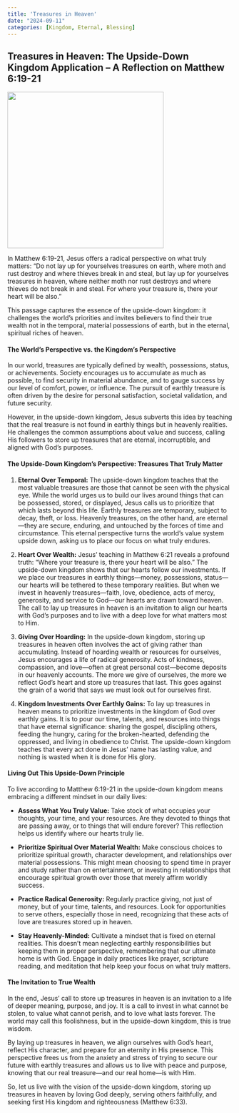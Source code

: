 ```yaml
---
title: 'Treasures in Heaven'
date: "2024-09-11"
categories: [Kingdom, Eternal, Blessing]
---
```


## Treasures in Heaven: The Upside-Down Kingdom Application – A Reflection on Matthew 6:19-21

![](treasures.webp){fig-align="center" width="350"}

In Matthew 6:19-21, Jesus offers a radical perspective on what truly matters: “Do not lay up for yourselves treasures on earth, where moth and rust destroy and where thieves break in and steal, but lay up for yourselves treasures in heaven, where neither moth nor rust destroys and where thieves do not break in and steal. For where your treasure is, there your heart will be also.”

This passage captures the essence of the upside-down kingdom: it challenges the world’s priorities and invites believers to find their true wealth not in the temporal, material possessions of earth, but in the eternal, spiritual riches of heaven.

#### The World’s Perspective vs. the Kingdom’s Perspective

In our world, treasures are typically defined by wealth, possessions, status, or achievements. Society encourages us to accumulate as much as possible, to find security in material abundance, and to gauge success by our level of comfort, power, or influence. The pursuit of earthly treasure is often driven by the desire for personal satisfaction, societal validation, and future security.

However, in the upside-down kingdom, Jesus subverts this idea by teaching that the real treasure is not found in earthly things but in heavenly realities. He challenges the common assumptions about value and success, calling His followers to store up treasures that are eternal, incorruptible, and aligned with God's purposes.

#### The Upside-Down Kingdom’s Perspective: Treasures That Truly Matter

1.  **Eternal Over Temporal:** The upside-down kingdom teaches that the most valuable treasures are those that cannot be seen with the physical eye. While the world urges us to build our lives around things that can be possessed, stored, or displayed, Jesus calls us to prioritize that which lasts beyond this life. Earthly treasures are temporary, subject to decay, theft, or loss. Heavenly treasures, on the other hand, are eternal—they are secure, enduring, and untouched by the forces of time and circumstance. This eternal perspective turns the world’s value system upside down, asking us to place our focus on what truly endures.

2.  **Heart Over Wealth:** Jesus’ teaching in Matthew 6:21 reveals a profound truth: "Where your treasure is, there your heart will be also." The upside-down kingdom shows that our hearts follow our investments. If we place our treasures in earthly things—money, possessions, status—our hearts will be tethered to these temporary realities. But when we invest in heavenly treasures—faith, love, obedience, acts of mercy, generosity, and service to God—our hearts are drawn toward heaven. The call to lay up treasures in heaven is an invitation to align our hearts with God's purposes and to live with a deep love for what matters most to Him.

3.  **Giving Over Hoarding:** In the upside-down kingdom, storing up treasures in heaven often involves the act of giving rather than accumulating. Instead of hoarding wealth or resources for ourselves, Jesus encourages a life of radical generosity. Acts of kindness, compassion, and love—often at great personal cost—become deposits in our heavenly accounts. The more we give of ourselves, the more we reflect God’s heart and store up treasures that last. This goes against the grain of a world that says we must look out for ourselves first.

4.  **Kingdom Investments Over Earthly Gains:** To lay up treasures in heaven means to prioritize investments in the kingdom of God over earthly gains. It is to pour our time, talents, and resources into things that have eternal significance: sharing the gospel, discipling others, feeding the hungry, caring for the broken-hearted, defending the oppressed, and living in obedience to Christ. The upside-down kingdom teaches that every act done in Jesus’ name has lasting value, and nothing is wasted when it is done for His glory.

#### Living Out This Upside-Down Principle

To live according to Matthew 6:19-21 in the upside-down kingdom means embracing a different mindset in our daily lives:

-   **Assess What You Truly Value:** Take stock of what occupies your thoughts, your time, and your resources. Are they devoted to things that are passing away, or to things that will endure forever? This reflection helps us identify where our hearts truly lie.

-   **Prioritize Spiritual Over Material Wealth:** Make conscious choices to prioritize spiritual growth, character development, and relationships over material possessions. This might mean choosing to spend time in prayer and study rather than on entertainment, or investing in relationships that encourage spiritual growth over those that merely affirm worldly success.

-   **Practice Radical Generosity:** Regularly practice giving, not just of money, but of your time, talents, and resources. Look for opportunities to serve others, especially those in need, recognizing that these acts of love are treasures stored up in heaven.

-   **Stay Heavenly-Minded:** Cultivate a mindset that is fixed on eternal realities. This doesn’t mean neglecting earthly responsibilities but keeping them in proper perspective, remembering that our ultimate home is with God. Engage in daily practices like prayer, scripture reading, and meditation that help keep your focus on what truly matters.

#### The Invitation to True Wealth

In the end, Jesus’ call to store up treasures in heaven is an invitation to a life of deeper meaning, purpose, and joy. It is a call to invest in what cannot be stolen, to value what cannot perish, and to love what lasts forever. The world may call this foolishness, but in the upside-down kingdom, this is true wisdom.

By laying up treasures in heaven, we align ourselves with God’s heart, reflect His character, and prepare for an eternity in His presence. This perspective frees us from the anxiety and stress of trying to secure our future with earthly treasures and allows us to live with peace and purpose, knowing that our real treasure—and our real home—is with Him.

So, let us live with the vision of the upside-down kingdom, storing up treasures in heaven by loving God deeply, serving others faithfully, and seeking first His kingdom and righteousness (Matthew 6:33).
